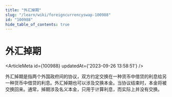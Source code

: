 ```yaml
---
title: "外汇掉期"
slug: "/learn/wiki/foreigncurrencyswap-100988"
id: "100988"
hide_table_of_contents: true
---
```



# 外汇掉期

<ArticleMeta id={100988} updatedAt={'2023-09-26 13:58:51'} />
<div className='border-solid border-b border-t-0 my-4 border-[var(--ifm-color-gray-300)]' />

外汇掉期是指两个外国政府间的协议，双方约定交换在一种货币中借贷的利息给另一种货币中借贷的利息。外汇掉期也可以涉及交换本金。当协议结束时，本金将被交换回来。通常，掉期涉及名义本金，只用于计算利息，而实际上并没有交换。
